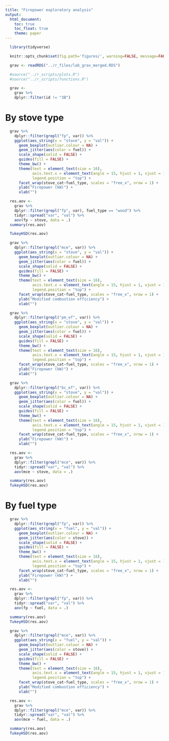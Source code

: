 ```yaml
---
title: "Firepower exploratory analysis"
output:
  html_document:
    toc: true
    toc_float: true
    theme: paper
---
```


```r
  library(tidyverse)
```

```r
  knitr::opts_chunk$set(fig.path='figures/', warning=FALSE, message=FALSE, cache=FALSE, echo=FALSE)
```

```r
  grav <- readRDS("../r_files/lab_grav_merged.RDS")
```

```r
  #source("../r_scripts/plots.R")
  #source("../r_scripts/functions.R")
```

```r
  grav <-
    grav %>%
    dplyr::filter(id != "3B")
```

# By stove type

```r
  grav %>%
    dplyr::filter(grepl("fp", var)) %>%
    ggplot(aes_string(x = "stove", y = "val")) +
      geom_boxplot(outlier.colour = NA) +
      geom_jitter(aes(color = fuel)) +
      scale_shape(solid = FALSE) +
      guides(fill = FALSE) +
      theme_bw() +
      theme(text = element_text(size = 16),
            axis.text.x = element_text(angle = 15, hjust = 1, vjust = 1),
            legend.position = "top") +
      facet_wrap(stove_cat~fuel_type, scales = "free_x", nrow = 1) +
      ylab("Firepower (kW)") +
      xlab("")
```

```r
  res.aov <- 
    grav %>%
    dplyr::filter(grepl("fp", var), fuel_type == "wood") %>%
    tidyr::spread("var", "val") %>%
    aov(fp ~ stove, data = .)
  summary(res.aov)

  TukeyHSD(res.aov)
```

```r
  grav %>%
    dplyr::filter(grepl("mce", var)) %>%
    ggplot(aes_string(x = "stove", y = "val")) +
      geom_boxplot(outlier.colour = NA) +
      geom_jitter(aes(color = fuel)) +
      scale_shape(solid = FALSE) +
      guides(fill = FALSE) +
      theme_bw() +
      theme(text = element_text(size = 16),
            axis.text.x = element_text(angle = 15, hjust = 1, vjust = 1),
            legend.position = "top") +
      facet_wrap(stove_cat~fuel_type, scales = "free_x", nrow = 1) +
      ylab("Modified combustion efficiency") +
      xlab("")
```

```r
  grav %>%
    dplyr::filter(grepl("pm_ef", var)) %>%
    ggplot(aes_string(x = "stove", y = "val")) +
      geom_boxplot(outlier.colour = NA) +
      geom_jitter(aes(color = fuel)) +
      scale_shape(solid = FALSE) +
      guides(fill = FALSE) +
      theme_bw() +
      theme(text = element_text(size = 16),
            axis.text.x = element_text(angle = 15, hjust = 1, vjust = 1),
            legend.position = "top") +
      facet_wrap(stove_cat~fuel_type, scales = "free_x", nrow = 1) +
      ylab("Firepower (kW)") +
      xlab("")
```

```r
  grav %>%
    dplyr::filter(grepl("bc_ef", var)) %>%
    ggplot(aes_string(x = "stove", y = "val")) +
      geom_boxplot(outlier.colour = NA) +
      geom_jitter(aes(color = fuel)) +
      scale_shape(solid = FALSE) +
      guides(fill = FALSE) +
      theme_bw() +
      theme(text = element_text(size = 16),
            axis.text.x = element_text(angle = 15, hjust = 1, vjust = 1),
            legend.position = "top") +
      facet_wrap(stove_cat~fuel_type, scales = "free_x", nrow = 1) +
      ylab("Firepower (kW)") +
      xlab("")
```

```r
  res.aov <- 
    grav %>%
    dplyr::filter(grepl("mce", var)) %>%
    tidyr::spread("var", "val") %>%
    aov(mce ~ stove, data = .)

  summary(res.aov)
  TukeyHSD(res.aov)
```

# By fuel type

```r
  grav %>%
    dplyr::filter(grepl("fp", var)) %>%
    ggplot(aes_string(x = "fuel", y = "val")) +
      geom_boxplot(outlier.colour = NA) +
      geom_jitter(aes(color = stove)) +
      scale_shape(solid = FALSE) +
      guides(fill = FALSE) +
      theme_bw() +
      theme(text = element_text(size = 16),
            axis.text.x = element_text(angle = 15, hjust = 1, vjust = 1),
            legend.position = "top") +
      facet_wrap(stove_cat~fuel_type, scales = "free_x", nrow = 1) +
      ylab("Firepower (kW)") +
      xlab("")
```

```r
  res.aov <- 
    grav %>%
    dplyr::filter(grepl("fp", var)) %>%
    tidyr::spread("var", "val") %>%
    aov(fp ~ fuel, data = .)

  summary(res.aov)
  TukeyHSD(res.aov)
```

```r
  grav %>%
    dplyr::filter(grepl("mce", var)) %>%
    ggplot(aes_string(x = "fuel", y = "val")) +
      geom_boxplot(outlier.colour = NA) +
      geom_jitter(aes(color = stove)) +
      scale_shape(solid = FALSE) +
      guides(fill = FALSE) +
      theme_bw() +
      theme(text = element_text(size = 16),
            axis.text.x = element_text(angle = 15, hjust = 1, vjust = 1),
            legend.position = "top") +
      facet_wrap(stove_cat~fuel_type, scales = "free_x", nrow = 1) +
      ylab("Modified combustion efficiency") +
      xlab("")
```

```r
  res.aov <- 
    grav %>%
    dplyr::filter(grepl("mce", var)) %>%
    tidyr::spread("var", "val") %>%
    aov(mce ~ fuel, data = .)

  summary(res.aov)
  TukeyHSD(res.aov)
```